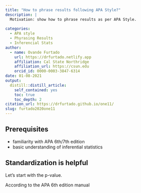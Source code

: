 ```yaml
---
title: "How to phrase results following APA Style?"
description: |
  Motivation: show how to phrase results as per APA Style.
    
categories:
  - APA style
  - Phyrasing Results
  - Inferencial Stats
author:
  - name: Ovande Furtado
    url: https://drfurtado.netlify.app
    affiliation: Cal State Northridge
    affiliation_url: https://csun.edu
    orcid_id: 0000-0003-3847-6314
date: 01-08-2021
output:
  distill::distill_article:
    self_contained: yes
    toc: true
    toc_depth: 2
citation_url: https://drfurtado.github.io/one11/
slug: furtado2020one11
---
```


## Prerequisites

-   familiarity with APA 6th/7th edition
-   basic understanding of inferential statistics

## Standardization is helpful

Let's start with the p-value.

According to the APA 6th edition manual
